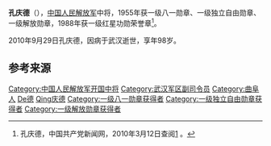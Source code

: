 {{noteTA
|1=zh-hans:蒋介石;zh-hk:蒋介石;zh-tw:蒋中正;
|2=zh-hans:斯大林;zh-hk:史太林;zh-tw:史達林;
|3=zh-cn:朝鲜战争; zh-sg:韩战; zh-tw:韓戰; zh-hk:韓戰;}}
{{Infobox_officeholder
| name = 孔庆德
| image name = Kongqingde.jpg
| width = 200
| now = 
| period = 
| Sex =
| different name =
| party = {{中国共产党}}
| nationality = {{PRC}}
| Native place =
| date of birth = {{birth date|1912|3|4}}
| place of birth = {{ROC-1912}}[[山东省|山东省]][[曲阜县|曲阜县]]姚村乡保宁村
| date of death = {{death date and age|2010|9|29|1912|3|4}}
| place of death = {{PRC}}[[湖北省|湖北省]][[武汉市|武汉市]]
| religion = [[共产主义|共产主义]]
| spouse = 
| relatives = 
| educate = 
* 少年时期无
| past =
* 1933年10月，红4军第10师30团1营营长
* 红4军独立师师长
* 红4军第10师师长
* 冀南军区第8旅副旅长兼第三分区副司令员、第三军分区司令员
* 1947年，晋冀鲁豫野战军第10纵队副司令员
* 1949年2月，人民解放军第58军军长
* 1952年，中南军区炮兵代司令员
* 武汉军区副司令员
| work =
}}
'''孔庆德'''（{{bd|1912年|3月4日|2010年|9月29日|catIdx=Kong孔庆德}}），[[中国人民解放军|中国人民解放军]]中将，1955年获一级八一勋章、一级独立自由勋章、一级解放勋章，1988年获一级红星功勋荣誉章<ref name="官方">孔庆德，中国共产党新闻网，2010年3月12日查阅[http://dangshi.people.com.cn/GB/165617/165618/166491/167908/9975136.html] {{Wayback|url=http://dangshi.people.com.cn/GB/165617/165618/166491/167908/9975136.html |date=20160304085136 }}。</ref>。

2010年9月29日孔庆德，因病于武汉逝世，享年98岁。

== 参考来源 ==
{{reflist}}

{{中国军事人物小作品}}
{{中國人民解放軍開國中將}}
{{DEFAULTSORT:Kong孔庆德}}
[[Category:中国人民解放军开国中将|Category:中国人民解放军开国中将]]
[[Category:武汉军区副司令员|Category:武汉军区副司令员]]
[[Category:曲阜人|Category:曲阜人]]
[[Category:孔子七十三代孫|De德]]
[[Category:孔姓|Qing庆德]]
[[Category:一级八一勋章获得者|Category:一级八一勋章获得者]]
[[Category:一级独立自由勋章获得者|Category:一级独立自由勋章获得者]]
[[Category:一级解放勋章获得者|Category:一级解放勋章获得者]]